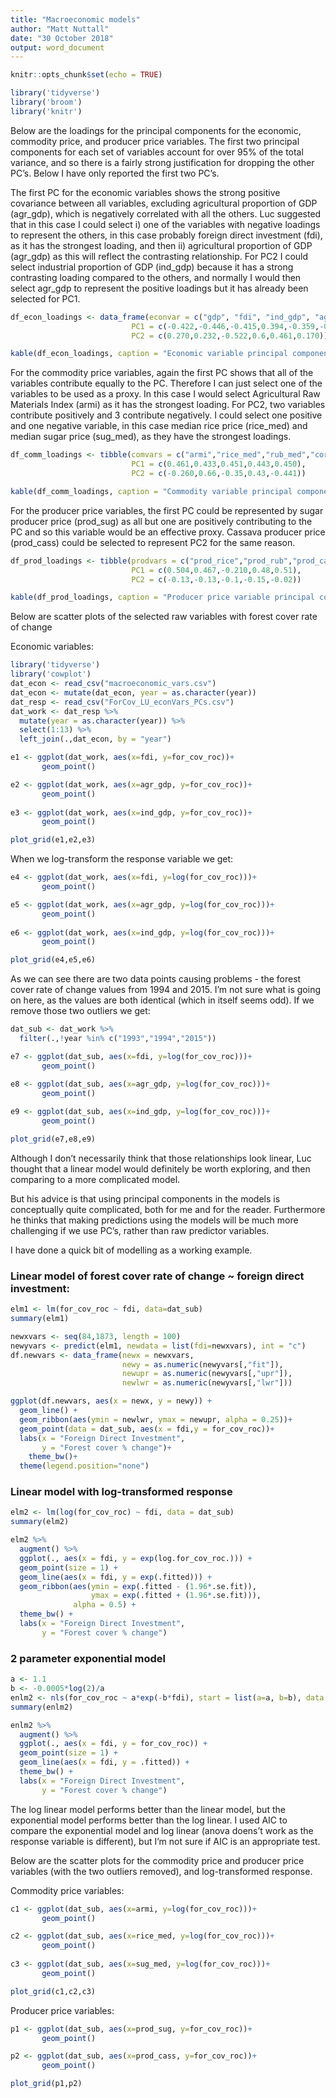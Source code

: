 ```yaml
---
title: "Macroeconomic models"
author: "Matt Nuttall"
date: "30 October 2018"
output: word_document
---
```


```r
knitr::opts_chunk$set(echo = TRUE)
```
```r
library('tidyverse')
library('broom')
library('knitr')
```

Below are the loadings for the principal components for the economic, commodity price, and producer price variables.  The first two principal components for each set of variables account for over 95% of the total variance, and so there is a fairly strong justification for dropping the other PC's.  Below I have only reported the first two PC's.   

The first PC for the economic variables shows the strong positive covariance between all variables, excluding agricultural proportion of GDP (agr_gdp), which is negatively correlated with all the others. Luc suggested that in this case I could select i) one of the variables with negative loadings to represent the others, in this case probably foreign direct investment (fdi), as it has the strongest loading, and then ii) agricultural proportion of GDP (agr_gdp) as this will reflect the contrasting relationship. For PC2 I could select industrial proportion of GDP (ind_gdp) because it has a strong contrasting loading compared to the others, and normally I would then select agr_gdp to represent the positive loadings but it has already been selected for PC1.  

```r
df_econ_loadings <- data_frame(econvar = c("gdp", "fdi", "ind_gdp", "agr_gdp", "dev_agri", "dev_env"),
                           PC1 = c(-0.422,-0.446,-0.415,0.394,-0.359,-0.407),
                           PC2 = c(0.270,0.232,-0.522,0.6,0.461,0.170))
```

```r
kable(df_econ_loadings, caption = "Economic variable principal component loadings")
```

For the commodity price variables, again the first PC shows that all of the variables contribute equally to the PC.  Therefore I can just select one of the variables to be used as a proxy. In this case I would select Agricultural Raw Materials Index (armi) as it has the strongest loading. For PC2, two variables contribute positively and 3 contribute negatively.  I could select one positive and one negative variable, in this case median rice price (rice_med) and median sugar price (sug_med), as they have the strongest loadings.

```r
df_comm_loadings <- tibble(comvars = c("armi","rice_med","rub_med","corn_med","sug_med"),
                           PC1 = c(0.461,0.433,0.451,0.443,0.450),
                           PC2 = c(-0.260,0.66,-0.35,0.43,-0.441))
```

```r
kable(df_comm_loadings, caption = "Commodity variable principal component loadings")
```

For the producer price variables, the first PC could be represented by sugar producer price (prod_sug) as all but one are positively contributing to the PC and so this variable would be an effective proxy.  Cassava producer price (prod_cass) could be selected to represent PC2 for the same reason.

```r
df_prod_loadings <- tibble(prodvars = c("prod_rice","prod_rub","prod_cass","prod_corn","prod_sug"),
                           PC1 = c(0.504,0.467,-0.210,0.48,0.51),
                           PC2 = c(-0.13,-0.13,-0.1,-0.15,-0.02))
```

```r
kable(df_prod_loadings, caption = "Producer price variable principal component loadings")
```

Below are scatter plots of the selected raw variables with forest cover rate of change

Economic variables:

```r
library('tidyverse')
library('cowplot')
dat_econ <- read_csv("macroeconomic_vars.csv")
dat_econ <- mutate(dat_econ, year = as.character(year))
dat_resp <- read_csv("ForCov_LU_econVars_PCs.csv")
dat_work <- dat_resp %>% 
  mutate(year = as.character(year)) %>% 
  select(1:13) %>% 
  left_join(.,dat_econ, by = "year")
```

```r
e1 <- ggplot(dat_work, aes(x=fdi, y=for_cov_roc))+
       geom_point()

e2 <- ggplot(dat_work, aes(x=agr_gdp, y=for_cov_roc))+
       geom_point()
  
e3 <- ggplot(dat_work, aes(x=ind_gdp, y=for_cov_roc))+
       geom_point()

plot_grid(e1,e2,e3)
```

When we log-transform the response variable we get:

```r
e4 <- ggplot(dat_work, aes(x=fdi, y=log(for_cov_roc)))+
       geom_point()

e5 <- ggplot(dat_work, aes(x=agr_gdp, y=log(for_cov_roc)))+
       geom_point()
  
e6 <- ggplot(dat_work, aes(x=ind_gdp, y=log(for_cov_roc)))+
       geom_point()

plot_grid(e4,e5,e6)
```

As we can see there are two data points causing problems - the forest cover rate of change values from 1994 and 2015.  I'm not sure what is going on here, as the values are both identical (which in itself seems odd).  If we remove those two outliers we get:

```r
dat_sub <- dat_work %>% 
  filter(.,!year %in% c("1993","1994","2015"))
```

```r

e7 <- ggplot(dat_sub, aes(x=fdi, y=log(for_cov_roc)))+
       geom_point()

e8 <- ggplot(dat_sub, aes(x=agr_gdp, y=log(for_cov_roc)))+
       geom_point()
  
e9 <- ggplot(dat_sub, aes(x=ind_gdp, y=log(for_cov_roc)))+
       geom_point()

plot_grid(e7,e8,e9)
```

Although I don't necessarily think that those relationships look linear, Luc thought that a linear model would definitely be worth exploring, and then comparing to a more complicated model.

But his advice is that using principal components in the models is conceptually quite complicated, both for me and for the reader. Furthermore he thinks that making predictions using the models will be much more challenging if we use PC's, rather than raw predictor variables.  

I have done a quick bit of modelling as a working example.

### Linear model of forest cover rate of change ~ foreign direct investment:

```r
elm1 <- lm(for_cov_roc ~ fdi, data=dat_sub)
summary(elm1)
```

```r
newxvars <- seq(84,1873, length = 100)
newyvars <- predict(elm1, newdata = list(fdi=newxvars), int = "c")
df.newvars <- data_frame(newx = newxvars,
                         newy = as.numeric(newyvars[,"fit"]),
                         newupr = as.numeric(newyvars[,"upr"]),
                         newlwr = as.numeric(newyvars[,"lwr"]))
```

```r
ggplot(df.newvars, aes(x = newx, y = newy)) +
  geom_line() +
  geom_ribbon(aes(ymin = newlwr, ymax = newupr, alpha = 0.25))+
  geom_point(data = dat_sub, aes(x = fdi,y = for_cov_roc))+
  labs(x = "Foreign Direct Investment",
       y = "Forest cover % change")+
    theme_bw()+
  theme(legend.position="none")
```

### Linear model with log-transformed response

```r
elm2 <- lm(log(for_cov_roc) ~ fdi, data = dat_sub)
summary(elm2)
```

```r
elm2 %>%
  augment() %>%
  ggplot(., aes(x = fdi, y = exp(log.for_cov_roc.))) +
  geom_point(size = 1) +
  geom_line(aes(x = fdi, y = exp(.fitted))) +
  geom_ribbon(aes(ymin = exp(.fitted - (1.96*.se.fit)),
                  ymax = exp(.fitted + (1.96*.se.fit))),
              alpha = 0.5) +
  theme_bw() +
  labs(x = "Foreign Direct Investment",
       y = "Forest cover % change")
```

### 2 parameter exponential model

```r
a <- 1.1
b <- -0.0005*log(2)/a
enlm2 <- nls(for_cov_roc ~ a*exp(-b*fdi), start = list(a=a, b=b), data = dat_sub)
summary(enlm2)
```

```r
enlm2 %>%
  augment() %>%
  ggplot(., aes(x = fdi, y = for_cov_roc)) +
  geom_point(size = 1) +
  geom_line(aes(x = fdi, y = .fitted)) +
  theme_bw() +
  labs(x = "Foreign Direct Investment",
       y = "Forest cover % change")
```

The log linear model performs better than the linear model, but the exponential model performs better than the log linear.  I used AIC to compare the exponential model and log linear (anova doens't work as the response variable is different), but I'm not sure if AIC is an appropriate test.

Below are the scatter plots for the commodity price and producer price variables (with the two outliers removed), and log-transformed response.

Commodity price variables:

```r
c1 <- ggplot(dat_sub, aes(x=armi, y=log(for_cov_roc)))+
       geom_point()

c2 <- ggplot(dat_sub, aes(x=rice_med, y=log(for_cov_roc)))+
       geom_point()
  
c3 <- ggplot(dat_sub, aes(x=sug_med, y=log(for_cov_roc)))+
       geom_point()

plot_grid(c1,c2,c3)
```

Producer price variables:

```r
p1 <- ggplot(dat_sub, aes(x=prod_sug, y=for_cov_roc))+
       geom_point()

p2 <- ggplot(dat_sub, aes(x=prod_cass, y=for_cov_roc))+
       geom_point()

plot_grid(p1,p2)
```

